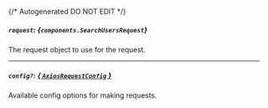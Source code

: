 {/* Autogenerated DO NOT EDIT  */}

##### `request`: *{`components.SearchUsersRequest`}*
The request object to use for the request.
<Collapsible openLabel={Labels.showProperties} closeLabel={Labels.hideProperties}>
    <SearchUsersRequest/>
</Collapsible>

---
##### `config?`: [*{ `AxiosRequestConfig` }*](https://axios-http.com/docs/req_config)
Available config options for making requests.


